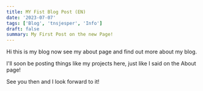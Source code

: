 ```yaml
---
title: MY Fist Blog Post (EN)
date: '2023-07-07'
tags: ['Blog', 'tnsjesper', 'Info']
draft: false
summary: My First Post on the new Page!
---
```


Hi this is my blog now see my about page and find out more about my blog.

I'll soon be posting things like my projects here, just like I said on the About page!

See you then and I look forward to it!
